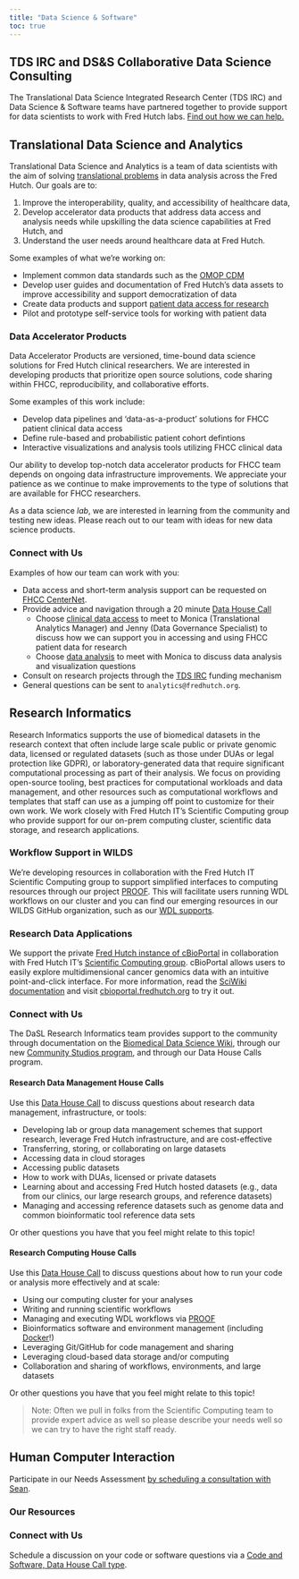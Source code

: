 ```yaml
---
title: "Data Science & Software"
toc: true
---
```



::: {.callout-caution collapse="false"}
## TDS IRC and DS&S Collaborative Data Science Consulting
The Translational Data Science Integrated Research Center (TDS IRC) and Data Science & Software teams have partnered together to provide support for data scientists to work with Fred Hutch labs. [Find out how we can help.](https://centernet.fredhutch.org/u/tdsirc/funding/-2024-tds-irc-data-scientist-collaboration.html)
:::





## Translational Data Science and Analytics

Translational Data Science and Analytics is a team of data scientists with the aim of solving [translational problems](https://ascpt.onlinelibrary.wiley.com/doi/10.1111/cts.13055) in data analysis across the Fred Hutch. Our goals are to: 

1. Improve the interoperability, quality, and accessibility of healthcare data, 
2. Develop accelerator data products that address data access and analysis needs while upskilling the data science capabilities at Fred Hutch, and 
3. Understand the user needs around healthcare data at Fred Hutch.


Some examples of what we're working on:

* Implement common data standards such as the [OMOP CDM](https://www.ohdsi.org/data-standardization/)
* Develop user guides and documentation of Fred Hutch’s data assets to improve accessibility and support democratization of data
* Create data products and support [patient data access for research](https://centernet.fredhutch.org/f/data-science-lab/patient-data.html)
* Pilot and prototype self-service tools for working with patient data


### Data Accelerator Products

Data Accelerator Products are versioned, time-bound data science solutions for Fred Hutch clinical researchers. We are interested in developing products that prioritize open source solutions, code sharing within FHCC, reproducibility, and collaborative efforts.

Some examples of this work include:

* Develop data pipelines and 'data-as-a-product' solutions for FHCC patient clinical data access 
* Define rule-based and probabilistic patient cohort defintions
* Interactive visualizations and analysis tools utilizing FHCC clinical data

Our ability to develop top-notch data accelerator products for FHCC team depends on ongoing data infrastructure improvements. We appreciate your patience as we continue to make improvements to the type of solutions that are available for FHCC researchers.

As a data science *lab*, we are interested in learning from the community and testing new ideas. Please reach out to our team with ideas for new data science products.

### Connect with Us

Examples of how our team can work with you:

* Data access and short-term analysis support can be requested on [FHCC CenterNet](https://centernet.fredhutch.org/f/data-science-lab/patient-data.html).
* Provide advice and navigation through a 20 minute [Data House Call](https://calendly.com/data-house-calls)
    + Choose [clinical data access](https://calendly.com/data-house-calls/clinical-data) to meet to Monica (Translational Analytics Manager) and Jenny (Data Governance Specialist) to discuss how we can support you in accessing and using FHCC patient data for research 
    + Choose [data analysis](https://calendly.com/data-house-calls/analysis-viz) to meet with Monica to discuss data analysis and visualization questions
* Consult on research projects through the [TDS IRC](https://centernet.fredhutch.org/u/tdsirc/funding/2023-tds-irc-data-scientist-collaboration.html) funding mechanism
* General questions can be sent to `analytics@fredhutch.org`.



## Research Informatics

Research Informatics supports the use of biomedical datasets in the research context that often include large scale public or private genomic data, licensed or regulated datasets (such as those under DUAs or legal protection like GDPR), or laboratory-generated data that require significant computational processing as part of their analysis.  We focus on providing open-source tooling, best practices for computational workloads and data management, and other resources such as computational workflows and templates that staff can use as a jumping off point to customize for their own work.  We work closely with Fred Hutch IT's Scientific Computing group who provide support for our on-prem computing cluster, scientific data storage, and research applications.  


### Workflow Support in WILDS

We're developing resources in collaboration with the Fred Hutch IT Scientific Computing group to support simplified interfaces to computing resources through our project [PROOF](https://sciwiki.fredhutch.org/dasldemos/proof-how-to/). This will facilitate users running WDL workflows on our cluster and you can find our emerging resources in our WILDS GitHub organization, such as our [WDL supports](https://github.com/orgs/getwilds/repositories?q=cromwell+OR+WDL&type=all&language=&sort=).

### Research Data Applications
We support the private [Fred Hutch instance of cBioPortal](/tools/#cbioportal) in collaboration with Fred Hutch IT's [Scientific Computing group](https://centernet.fredhutch.org/u/it/scicomp.html). cBioPortal allows users to easily explore multidimensional cancer genomics data with an intuitive point-and-click interface. For more information, read the [SciWiki documentation](https://sciwiki.fredhutch.org/dasldemos/fh-cbio-intro/) and visit [cbioportal.fredhutch.org](https://cbioportal.fredhutch.org) to try it out.



### Connect with Us
The DaSL Research Informatics team provides support to the community through documentation on the [Biomedical Data Science Wiki](https://sciwiki.fredhutch.org/), through our new [Community Studios program](/communitystudios/), and through our Data House Calls program.

#### Research Data Management House Calls
Use this [Data House Call](https://calendly.com/data-house-calls/management) to discuss questions about research data management, infrastructure, or tools:

- Developing lab or group data management schemes that support research, leverage Fred Hutch infrastructure, and are cost-effective
- Transferring, storing, or collaborating on large datasets
- Accessing data in cloud storages
- Accessing public datasets
- How to work with DUAs, licensed or private datasets
- Learning about and accessing Fred Hutch hosted datasets (e.g., data from our clinics, our large research groups, and reference datasets)
- Managing and accessing reference datasets such as genome data and common bioinformatic tool reference data sets

Or other questions you have that you feel might relate to this topic!  


#### Research Computing House Calls

Use this [Data House Call](https://calendly.com/data-house-calls/computing) to discuss questions about how to run your code or analysis more effectively and at scale:

- Using our computing cluster for your analyses
- Writing and running scientific workflows
- Managing and executing WDL workflows via [PROOF](https://sciwiki.fredhutch.org/dasldemos/proof-how-to/)
- Bioinformatics software and environment management (including [Docker](https://github.com/getwilds/wilds-docker-library)!)
- Leveraging Git/GitHub for code management and sharing
- Leveraging cloud-based data storage and/or computing
- Collaboration and sharing of workflows, environments, and large datasets

Or other questions you have that you feel might relate to this topic!  

>Note: Often we pull in folks from the Scientific Computing team to provide expert advice as well so please describe your needs well so we can try to have the right staff ready. 






## Human Computer Interaction



Participate in our Needs Assessment [by scheduling a consultation with Sean](/needs/).

### Our Resources

### Connect with Us

Schedule a discussion on your code or software questions via a [Code and Software, Data House Call type](https://calendly.com/data-house-calls).  